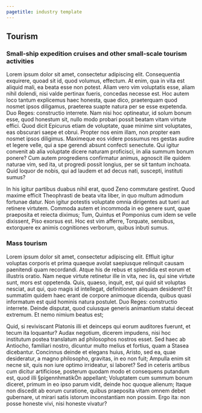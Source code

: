 ```yaml
---
pagetitle: industry template
---
```


## Tourism



### Small-ship expedition cruises and other small-scale tourism activities {#i4060474c}

Lorem ipsum dolor sit amet, consectetur adipiscing elit. Consequentia exquirere, quoad sit id, quod volumus, effectum. At enim, qua in vita est aliquid mali, ea beata esse non potest. Aliam vero vim voluptatis esse, aliam nihil dolendi, nisi valde pertinax fueris, concedas necesse est. Hoc autem loco tantum explicemus haec honesta, quae dico, praeterquam quod nosmet ipsos diligamus, praeterea suapte natura per se esse expetenda. Duo Reges: constructio interrete. Nam nisi hoc optineatur, id solum bonum esse, quod honestum sit, nullo modo probari possit beatam vitam virtute effici. Quod dicit Epicurus etiam de voluptate, quae minime sint voluptates, eas obscurari saepe et obrui. Propter nos enim illam, non propter eam nosmet ipsos diligimus. Maximeque eos videre possumus res gestas audire et legere velle, qui a spe gerendi absunt confecti senectute. Qui igitur convenit ab alia voluptate dicere naturam proficisci, in alia summum bonum ponere? Cum autem progrediens confirmatur animus, agnoscit ille quidem naturae vim, sed ita, ut progredi possit longius, per se sit tantum inchoata. Quid loquor de nobis, qui ad laudem et ad decus nati, suscepti, instituti sumus? 

In his igitur partibus duabus nihil erat, quod Zeno commutare gestiret. Quod maxime efficit Theophrasti de beata vita liber, in quo multum admodum fortunae datur. Non igitur potestis voluptate omnia dirigentes aut tueri aut retinere virtutem. Commoda autem et incommoda in eo genere sunt, quae praeposita et reiecta diximus; Tum, Quintus et Pomponius cum idem se velle dixissent, Piso exorsus est. Hoc est vim afferre, Torquate, sensibus, extorquere ex animis cognitiones verborum, quibus inbuti sumus. 




### Mass tourism {#i26ff3686}

Lorem ipsum dolor sit amet, consectetur adipiscing elit. Effluit igitur voluptas corporis et prima quaeque avolat saepiusque relinquit causam paenitendi quam recordandi. Atque his de rebus et splendida est eorum et illustris oratio. Nam neque virtute retinetur ille in vita, nec iis, qui sine virtute sunt, mors est oppetenda. Quis, quaeso, inquit, est, qui quid sit voluptas nesciat, aut qui, quo magis id intellegat, definitionem aliquam desideret? Et summatim quidem haec erant de corpore animoque dicenda, quibus quasi informatum est quid hominis natura postulet. Duo Reges: constructio interrete. Deinde disputat, quod cuiusque generis animantium statui deceat extremum. Et nemo nimium beatus est; 

Quid, si reviviscant Platonis illi et deinceps qui eorum auditores fuerunt, et tecum ita loquantur? Audax negotium, dicerem impudens, nisi hoc institutum postea translatum ad philosophos nostros esset. Sed haec ab Antiocho, familiari nostro, dicuntur multo melius et fortius, quam a Stasea dicebantur. Concinnus deinde et elegans huius, Aristo, sed ea, quae desideratur, a magno philosopho, gravitas, in eo non fuit; Ampulla enim sit necne sit, quis non iure optimo irrideatur, si laboret? Sed in ceteris artibus cum dicitur artificiose, posterum quodam modo et consequens putandum est, quod illi §pigennhmatikÒn appellant; Voluptatem cum summum bonum diceret, primum in eo ipso parum vidit, deinde hoc quoque alienum; Itaque non discedit ab eorum curatione, quibus praeposita vitam omnem debet gubernare, ut mirari satis istorum inconstantiam non possim. Ergo ita: non posse honeste vivi, nisi honeste vivatur? 

